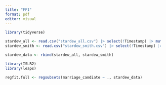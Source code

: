 ```yaml
---
title: "FP1"
format: pdf
editor: visual
---
```


```r
library(tidyverse)

stardew_all <- read.csv("stardew_all.csv") |> select(!Timestamp) |> mutate(from = "All")
stardew_smith <- read.csv("stardew_smith.csv") |> select(!Timestamp) |> mutate(from = "Smith")

stardew_data <- rbind(stardew_all, stardew_smith)
```

```r
library(ISLR2)
library(leaps)

regfit.full <- regsubsets(marriage_candiate ~ ., stardew_data)
```

